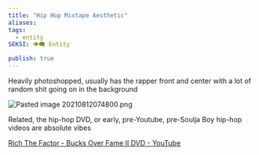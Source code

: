 ```yaml
---
title: "Hip Hop Mixtape Aesthetic"
aliases: 
tags:
  - entity
SEKSI: 👁️‍🗨️ Entity

publish: true
---
```



Heavily photoshopped, usually has the rapper front and center with a lot of random shit going on in the background

<img src="/images/Pasted image 20210812074800.png" alt="Pasted image 20210812074800.png" className="max-w-full h-auto border border-gray-700 my-3 rounded" />

Related, the hip-hop DVD, or early, pre-Youtube, pre-Soulja Boy hip-hop videos are absolute vibes

[Rich The Factor - Bucks Over Fame II DVD - YouTube](https://www.youtube.com/watch?v=eslNpacjD5A)
